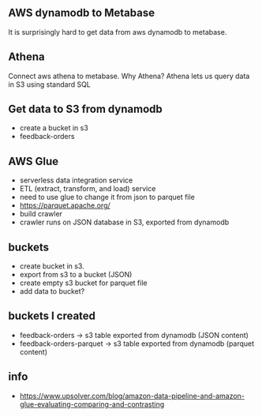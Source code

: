 ## AWS dynamodb to Metabase

It is surprisingly hard to get data from aws dynamodb to metabase.

## Athena
Connect aws athena to metabase.
Why Athena?
Athena lets us query data in S3 using standard SQL

## Get data to S3 from dynamodb
- create a bucket in s3
- feedback-orders

## AWS Glue
- serverless data integration service
- ETL (extract, transform, and load) service
- need to use glue to change it from json to parquet file
- https://parquet.apache.org/
- build crawler
- crawler runs on JSON database in S3, exported from dynamodb


## buckets
- create bucket in s3.
- export from s3 to a bucket (JSON)
- create empty s3 bucket for parquet file 
- add data to bucket?

## buckets I created
- feedback-orders -> s3 table exported from dynamodb (JSON content)
- feedback-orders-parquet -> s3 table exported from dynamodb (parquet content)


## info
- https://www.upsolver.com/blog/amazon-data-pipeline-and-amazon-glue-evaluating-comparing-and-contrasting